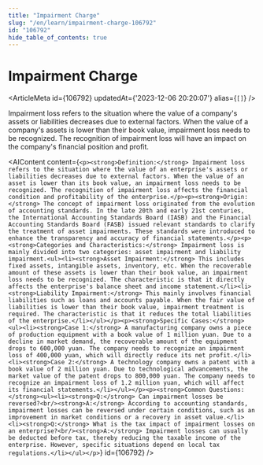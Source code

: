 ```yaml
---
title: "Impairment Charge"
slug: "/en/learn/impairment-charge-106792"
id: "106792"
hide_table_of_contents: true
---
```



# Impairment Charge

<ArticleMeta id={106792} updatedAt={'2023-12-06 20:20:07'} alias={`[]`} />
<div className='border-solid border-b border-t-0 my-4 border-[var(--ifm-color-gray-300)]' />

Impairment loss refers to the situation where the value of a company's assets or liabilities decreases due to external factors. When the value of a company's assets is lower than their book value, impairment loss needs to be recognized. The recognition of impairment loss will have an impact on the company's financial position and profit.

<AIContent content={`<p><strong>Definition:</strong> Impairment loss refers to the situation where the value of an enterprise's assets or liabilities decreases due to external factors. When the value of an asset is lower than its book value, an impairment loss needs to be recognized. The recognition of impairment loss affects the financial condition and profitability of the enterprise.</p><p><strong>Origin:</strong> The concept of impairment loss originated from the evolution of accounting standards. In the late 20th and early 21st centuries, the International Accounting Standards Board (IASB) and the Financial Accounting Standards Board (FASB) issued relevant standards to clarify the treatment of asset impairments. These standards were introduced to enhance the transparency and accuracy of financial statements.</p><p><strong>Categories and Characteristics:</strong> Impairment loss is mainly divided into two categories: asset impairment and liability impairment.<ul><li><strong>Asset Impairment:</strong> This includes fixed assets, intangible assets, inventory, etc. When the recoverable amount of these assets is lower than their book value, an impairment loss needs to be recognized. The characteristic is that it directly affects the enterprise's balance sheet and income statement.</li><li><strong>Liability Impairment:</strong> This mainly involves financial liabilities such as loans and accounts payable. When the fair value of liabilities is lower than their book value, impairment treatment is required. The characteristic is that it reduces the total liabilities of the enterprise.</li></ul></p><p><strong>Specific Cases:</strong><ul><li><strong>Case 1:</strong> A manufacturing company owns a piece of production equipment with a book value of 1 million yuan. Due to a decline in market demand, the recoverable amount of the equipment drops to 600,000 yuan. The company needs to recognize an impairment loss of 400,000 yuan, which will directly reduce its net profit.</li><li><strong>Case 2:</strong> A technology company owns a patent with a book value of 2 million yuan. Due to technological advancements, the market value of the patent drops to 800,000 yuan. The company needs to recognize an impairment loss of 1.2 million yuan, which will affect its financial statements.</li></ul></p><p><strong>Common Questions:</strong><ul><li><strong>Q:</strong> Can impairment losses be reversed?<br/><strong>A:</strong> According to accounting standards, impairment losses can be reversed under certain conditions, such as an improvement in market conditions or a recovery in asset value.</li><li><strong>Q:</strong> What is the tax impact of impairment losses on an enterprise?<br/><strong>A:</strong> Impairment losses can usually be deducted before tax, thereby reducing the taxable income of the enterprise. However, specific situations depend on local tax regulations.</li></ul></p>`} id={106792} />
